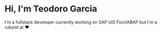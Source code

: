# Hi, I'm Teodoro Garcia

I'm a fullstack developer currently working on SAP UI5 Fiori/ABAP but I'm a rubyist at ❤️
